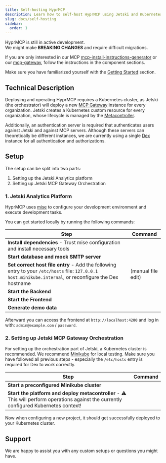 ```yaml
---
title: Self-hosting HyprMCP
description: Learn how to self-host HyprMCP using Jetski and Kubernetes. Set up analytics, authentication, and MCP gateway orchestration on your own infrastructure.
slug: docs/self-hosting
sidebar:
  order: 1
---
```



<Aside type="caution">
  HyprMCP is still in active development.
  <br />
  We might make <strong>BREAKING CHANGES</strong> and require difficult
  migrations.
</Aside>

If you are only interested in our MCP
[mcp-install-instructions-generator](https://github.com/hyprmcp/mcp-install-instructions-generator)
or our [mcp-gateway](https://github.com/hyprmcp/mcp-gateway), follow the instructions in the component sections.

Make sure you have familiarized yourself with the [Getting Started](/docs/getting-started/) section.

## Technical Description

Deploying and operating HyprMCP requires a Kubernetes cluster, as Jetski (the orchestrator) will deploy a new [MCP Gateway](https://github.com/hyprmcp/mcp-gateway) instance for every organization.
Jetski creates a Kubernetes custom resource for every organization,
whose lifecycle is managed by the [Metacontroller](https://github.com/metacontroller/metacontroller).

Additionally, an authentication server is required that authenticates users against Jetski and against MCP servers.
Although these servers can theoretically be different instances, we are currently using a single [Dex](https://dexidp.io/) instance for all authentication and authorizations.

## Setup

The setup can be split into two parts:

1. Setting up the Jetski Analytics platform
2. Setting up Jetski MCP Gateway Orchestration

### 1. Jetski Analytics Platform

HyprMCP uses [mise](https://mise.jdx.dev/) to configure your development environment and execute development tasks.

You can get started locally by running the following commands:

| Step                                                                                                                                                     | Command                                              |
| -------------------------------------------------------------------------------------------------------------------------------------------------------- | ---------------------------------------------------- |
| **Install dependencies** - Trust mise configuration and install necessary tools                                                                          | <Code code="mise trust && mise install" lang="sh" /> |
| **Start database and mock SMTP server**                                                                                                                  | <Code code="docker compose up -d" lang="sh" />       |
| **Set correct host file entry** - Add the following entry to your `/etc/hosts` file: `127.0.0.1 host.minikube.internal`, or reconfigure the Dex hostname | (manual file edit)                                   |
| **Start the Backend**                                                                                                                                    | <Code code="mise run serve" lang="sh" />             |
| **Start the Frontend**                                                                                                                                   | <Code code="pnpm run start" lang="sh" />             |
| **Generate demo data**                                                                                                                                   | <Code code="mise run generate" lang="sh" />          |

Afterward you can access the frontend at `http://localhost:4200` and log in with: `admin@example.com` / `password`.

### 2. Setting up Jetski MCP Gateway Orchestration

For setting up the orchestration part of Jetski, a Kubernetes cluster is recommended.
We recommend [Minikube](https://minikube.sigs.k8s.io/docs/) for local testing.
Make sure you have followed all previous steps - especially the `/etc/hosts` entry is required for Dex to work correctly.

| Step                                                                                                                                    | Command                                                          |
| --------------------------------------------------------------------------------------------------------------------------------------- | ---------------------------------------------------------------- |
| **Start a preconfigured Minikube cluster**                                                                                              | <Code code="mise run minikube-start" lang="sh" />                |
| **Start the platform and deploy metacontroller** - ⚠️ This will perform operations against the currently configured Kubernetes context! | <Code code="mise run serve -- --install-controller" lang="sh" /> |

Now when configuring a new project, it should get successfully deployed to your Kubernetes cluster.

## Support

We are happy to assist you with any custom setups or questions you might have.
